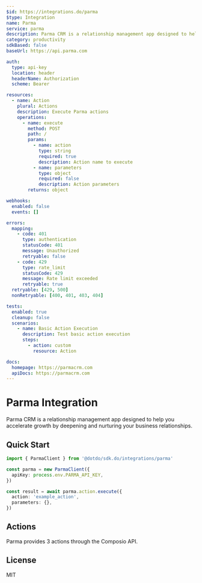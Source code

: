 ```yaml
---
$id: https://integrations.do/parma
$type: Integration
name: Parma
service: parma
description: Parma CRM is a relationship management app designed to help you accelerate growth by deepening and nurturing your business relationships.
category: productivity
sdkBased: false
baseUrl: https://api.parma.com

auth:
  type: api-key
  location: header
  headerName: Authorization
  scheme: Bearer

resources:
  - name: Action
    plural: Actions
    description: Execute Parma actions
    operations:
      - name: execute
        method: POST
        path: /
        params:
          - name: action
            type: string
            required: true
            description: Action name to execute
          - name: parameters
            type: object
            required: false
            description: Action parameters
        returns: object

webhooks:
  enabled: false
  events: []

errors:
  mapping:
    - code: 401
      type: authentication
      statusCode: 401
      message: Unauthorized
      retryable: false
    - code: 429
      type: rate_limit
      statusCode: 429
      message: Rate limit exceeded
      retryable: true
  retryable: [429, 500]
  nonRetryable: [400, 401, 403, 404]

tests:
  enabled: true
  cleanup: false
  scenarios:
    - name: Basic Action Execution
      description: Test basic action execution
      steps:
        - action: custom
          resource: Action

docs:
  homepage: https://parmacrm.com
  apiDocs: https://parmacrm.com
---
```


# Parma Integration

Parma CRM is a relationship management app designed to help you accelerate growth by deepening and nurturing your business relationships.

## Quick Start

```typescript
import { ParmaClient } from '@dotdo/sdk.do/integrations/parma'

const parma = new ParmaClient({
  apiKey: process.env.PARMA_API_KEY,
})

const result = await parma.action.execute({
  action: 'example_action',
  parameters: {},
})
```

## Actions

Parma provides 3 actions through the Composio API.

## License

MIT
